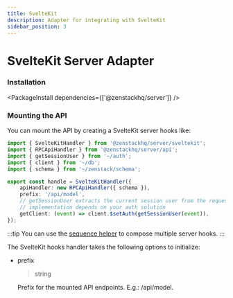 ```yaml
---
title: SvelteKit
description: Adapter for integrating with SvelteKit
sidebar_position: 3
---
```



# SvelteKit Server Adapter

<Intro module='@zenstackhq/server/sveltekit' framework='SvelteKit' url="https://kit.svelte.dev/" />

### Installation

<PackageInstall dependencies={['@zenstackhq/server']} />

### Mounting the API

You can mount the API by creating a SvelteKit server hooks like:

```ts title='/src/hooks.server.ts'
import { SvelteKitHandler } from '@zenstackhq/server/sveltekit';
import { RPCApiHandler } from '@zenstackhq/server/api';
import { getSessionUser } from '~/auth';
import { client } from '~/db';
import { schema } from '~/zenstack/schema';

export const handle = SvelteKitHandler({
    apiHandler: new RPCApiHandler({ schema }),
    prefix: '/api/model',
    // getSessionUser extracts the current session user from the request, its
    // implementation depends on your auth solution
    getClient: (event) => client.$setAuth(getSessionUser(event)),
});
```

:::tip
You can use the [sequence helper](https://svelte.dev/docs/kit/@sveltejs-kit-hooks#sequence) to compose multiple server hooks.
:::

The SvelteKit hooks handler takes the following options to initialize:

- prefix

    <blockquote>string</blockquote>

    Prefix for the mounted API endpoints. E.g.: /api/model.

<AdapterOptions getClient='(event: RequestEvent) => ClientContract<Schema> | Promise<ClientContract<Schema>>' />

<ErrorHandling />
